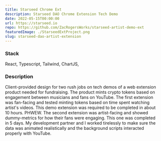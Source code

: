 ```yaml
---
title: Starseed Chrome Ext
description: Starseed DAO Chrome Extension Tech Demo
date: 2022-05-15T00:00:00
url: https://starseed.io
repo: https://github.com/ZacRogersWorks/starseed-artist-demo-ext
featuredImage: ./StarseedExtProject.png
slug: starseed-dao-artist-extension
---
```


### Stack

React, Typescript, Tailwind, ChartJS, 

### Description

Client-provided design for two rush jobs on tech demos of a web extension product needed for fundraising. The product mints crypto tokens based on engagement between musicians and fans on YouTube. The first extension was fan-facing and tested minting tokens based on time spent watching artist's videos. This demo extension was required to be completed in about 10 hours. PHWEW. The second extension was artist-facing and showed dummy-metrics for how their fans were engaging. This one was completed in 5 days. My development partner and I worked tirelessly to make sure the data was animated realistically and the background scripts interacted properly with YouTube.



